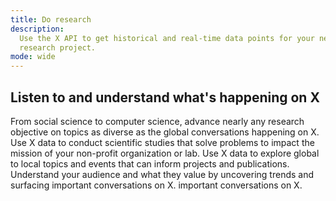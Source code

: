 ```yaml
---
title: Do research
description:
  Use the X API to get historical and real-time data points for your next
  research project.
mode: wide
---
```


## Listen to and understand what's happening on X

<CardGroup>
<Card title="Conduct academic research">
From social science to computer science, advance nearly any research objective
on topics as diverse as the global conversations happening on X.
</Card>

<Card title="Solve problems with applied research for NGOs">
  Use X data to conduct scientific studies that solve problems to impact the
  mission of your non-profit organization or lab.
</Card>

<Card title="Enrich investigative journalism and independent research">
  Use X data to explore global to local topics and events that can inform
  projects and publications.
</Card>

<Card title="Conduct market research for business">
Understand your audience and what they value by uncovering trends and
surfacing important conversations on X.
important conversations on X.
</Card>
</CardGroup>
